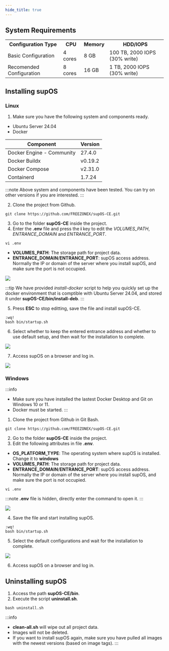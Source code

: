 ```yaml
---
hide_title: true
---
```


## System Requirements

<table>
  <tr>
    <th>Configuration Type</th>
    <th>CPU</th>
    <th>Memory</th>
    <th>HDD/IOPS</th>
  </tr>
  <tr>
    <td>Basic Configuration</td>
    <td>4 cores</td>
    <td>8 GB</td>
    <td>100 TB, 2000 IOPS (30% write)</td>
  </tr>
  <tr>
    <td>Recomended Configuration</td>
    <td>8 cores</td>
    <td>16 GB</td>
    <td>1 TB, 2000 IOPS (30% write)</td>
  </tr>
</table>

## Installing supOS
### Linux
1. Make sure you have the following system and components ready.
- Ubuntu Server 24.04
- Docker

<table>
<thead>
<tr>
<th>Component</th>
<th>Version</th>
</tr>
</thead>
<tbody>
<tr>
<td>Docker Engine - Community</td>
<td>27.4.0</td>
</tr>
<tr>
<td>Docker Buildx</td>
<td>v0.19.2</td>
</tr>
<tr>
<td>Docker Compose</td>
<td>v2.31.0</td>
</tr>
<tr>
<td>Containerd</td>
<td>1.7.24</td>
</tr>
</tbody>
</table>

:::note
Above system and components have been tested. You can try on other versions if you are interested.
:::

2. Clone the project from Github.
```
git clone https://github.com/FREEZONEX/supOS-CE.git
```

3. Go to the folder **supOS-CE** inside the project.
4. Enter the **.env** file and press the **i** key to edit the *VOLUMES_PATH*, *ENTRANCE_DOMAIN* and *ENTRANCE_PORT*.
```
vi .env
```
- **VOLUMES_PATH**: The storage path for project data.
- **ENTRANCE_DOMAIN**/**ENTRANCE_PORT**: supOS access address. Normally the IP or domain of the server where you install supOS, and make sure the port is not occupied.

<img width={550} src="http://communityimage2.oss-cn-hangzhou.aliyuncs.com/53.png" />

:::tip
We have provided *install-docker* script to help you quickly set up the docker environment that is comptible with Ubuntu Server 24.04, and stored it under **supOS-CE/bin/install-deb**.
:::

5. Press **ESC** to stop editting, save the file and install supOS-CE.
```
:wq!
bash bin/startup.sh
```
6. Select whether to keep the entered entrance address and whether to use default setup, and then wait for the installation to complete.

<img width={550} src="http://communityimage2.oss-cn-hangzhou.aliyuncs.com/54.png" />

7. Access supOS on a browser and log in.

<img width={550} src="http://communityimage2.oss-cn-hangzhou.aliyuncs.com/55.png" />

### Windows

:::info
- Make sure you have installed the lastest Docker Desktop and Git on Windows 10 or 11.
- Docker must be started.
:::

1. Clone the project from Github in Git Bash.
```
git clone https://github.com/FREEZONEX/supOS-CE.git
```
2. Go to the folder **supOS-CE** inside the project.
3. Edit the following attributes in file **.env**.
- **OS_PLATFORM_TYPE**: The operating system where supOS is installed. Change it to **windows**
- **VOLUMES_PATH**: The storage path for project data.
- **ENTRANCE_DOMAIN**/**ENTRANCE_PORT**: supOS access address. Normally the IP or domain of the server where you install supOS, and make sure the port is not occupied.

```
vi .env
```
:::note
**.env** file is hidden, directly enter the command to open it.
:::

<img width={550} src="http://communityimage2.oss-cn-hangzhou.aliyuncs.com/56.png" />

4. Save the file and start installing supOS.
```
:wq!
bash bin/startup.sh
```
5. Select the default configurations and wait for the installation to complete.

<img width={550} src="http://communityimage2.oss-cn-hangzhou.aliyuncs.com/57.png" />

6. Access supOS on a browser and log in.

## Uninstalling supOS
1. Access the path **supOS-CE/bin**.
2. Execute the script **uninstall.sh**.
```
bash uninstall.sh
```
:::info
- **clean-all.sh** will wipe out all project data.
- Images will not be deleted.
- If you want to install supOS again, make sure you have pulled all images with the newest versions (based on image tags).
:::
